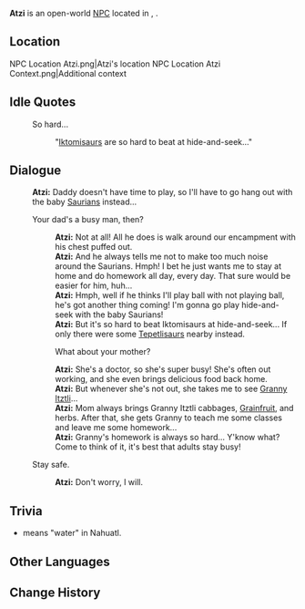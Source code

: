 {{Meta
<!-- Remove this template after adding the missing info -->
|missing_NPC_profile  = yes
}}
{{Character Infobox
|type             = Open-World NPC
|image            = NPC Atzi.png
|realname         = <!-- Optional, if different from in-game name -->
|deceased         = <!-- Past (for deceased prior to events of the game) or free response -->
|region           = Natlan
|location         = Natlan
|affiliation      = Masters of the Night-Wind
|title            = 

|ancestry         = <!-- Clan/family -->
|father           = 
|mother           = 
|spouse           = 
|sibling          = 
|child            = 
|relative         = 

|voiceEN          = 
|voiceCN          = 
|voiceJP          = 
|voiceKR          = 
|dialoguereward   = 
}}
'''Atzi''' is an open-world [[NPC]] located in {{Location|"Masters of the Night-Wind"}}, {{Location|Tezcatepetonco Range}}.
<!-- Following a certain dialogue branch for the first time gives the player AMOUNT_AS_WORD [[Item]]. -->

==Location==
<gallery>
NPC Location Atzi.png|Atzi's location
NPC Location Atzi Context.png|Additional context
</gallery>
<!--
==Profile==
Detailed story/lore information goes here.
''(To be added.)''

===Appearance===
Keep appearance section short and concise. Limit to 2 paragraphs with 3-4 sentences each.
''(To be added.)''

==Quests and Events==
{{Quests and Events}}
-->
==Idle Quotes==
{{Dialogue Start}}
:{{DIcon|Idle}} So hard...
::{{A|VO Atzi 01.ogg}} "[[Iktomisaur]]s are so hard to beat at hide-and-seek..."
{{Dialogue End}}

==Dialogue==
{{Dialogue Start}}
:'''Atzi:''' Daddy doesn't have time to play, so I'll have to go hang out with the baby [[Saurian]]s instead...
:{{DIcon}} Your dad's a busy man, then?
::'''Atzi:''' Not at all! All he does is walk around our encampment with his chest puffed out.
::'''Atzi:''' And he always tells me not to make too much noise around the Saurians. Hmph! I bet he just wants me to stay at home and do homework all day, every day. That sure would be easier for him, huh...
::'''Atzi:''' Hmph, well if he thinks I'll play ball with not playing ball, he's got another thing coming! I'm gonna go play hide-and-seek with the baby Saurians!
::'''Atzi:''' But it's so hard to beat Iktomisaurs at hide-and-seek... If only there were some [[Tepetlisaur]]s nearby instead.
::{{DIcon}} What about your mother?
::'''Atzi:''' She's a doctor, so she's super busy! She's often out working, and she even brings delicious food back home.
::'''Atzi:''' But whenever she's not out, she takes me to see [[Citlali|Granny Itztli]]...
::'''Atzi:''' Mom always brings Granny Itztli cabbages, [[Grainfruit]], and herbs. After that, she gets Granny to teach me some classes and leave me some homework...
::'''Atzi:''' Granny's homework is always so hard... Y'know what? Come to think of it, it's best that adults stay busy!
:{{DIcon}} Stay safe.
::'''Atzi:''' Don't worry, I will.
{{Dialogue End}}

==Trivia==
* {{wt|atzintli|Atzintli}} means "water" in Nahuatl.
==Other Languages==
{{Other Languages|default_hidden=1
|en      = Atzi
|zhs     = 阿特琪
|zhs_rm  = Ātèqí
|zht     = 阿特琪
|zht_rm  = Ātèqí
|ja      = アジィ
|ja_rm   = Ajii
|ko      = 아트치
|es      = Atzi
|fr      = Atzi
|ru      = Аци
|th      = Atzi
|vi      = Atzi
|de      = Atzi
|id      = Atzi
|pt      = Atzi
|tr      = Atzi
|it      = Atzi
}}

==Change History==
{{Change History|5.2}}
<!--
==References==
{{Reflist}}
-->